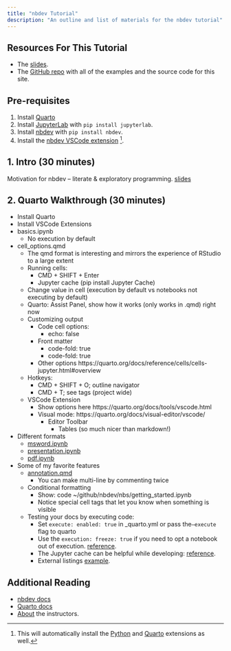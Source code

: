 ```yaml
---
title: "nbdev Tutorial"
description: "An outline and list of materials for the nbdev tutorial"
---
```


## Resources For This Tutorial

- The [slides](https://docs.google.com/presentation/d/1Ri4m4KxXaR5rH-zMM_EGZNhupj0SlpiSac2jAhpFpyI/edit?usp=sharing).
- The [GitHub repo](https://github.com/fastai/jupytercon-2023) with all of the examples and the source code for this site.

## Pre-requisites

1. Install [Quarto](https://quarto.org/docs/get-started/)
2. Install [JupyterLab](https://jupyterlab.readthedocs.io/en/stable/getting_started/installation.html) with `pip install jupyterlab`.
3. Install [nbdev](https://nbdev.fast.ai/) with `pip install nbdev`.
4. Install the [nbdev VSCode extension](https://marketplace.visualstudio.com/items?itemName=hamelhusain.nbdev) [^1].

## 1. Intro (30 minutes)

Motivation for nbdev -- literate & exploratory programming.  [slides](https://docs.google.com/presentation/d/1Ri4m4KxXaR5rH-zMM_EGZNhupj0SlpiSac2jAhpFpyI/edit?usp=sharing)

## 2. Quarto Walkthrough (30 minutes)

- Install Quarto
- Install VSCode Extensions
- basics.ipynb
    - No execution by default
- cell_options.qmd
    - The qmd format is interesting and mirrors the experience of RStudio to a large extent
    - Running cells: 
        - CMD + SHIFT + Enter
        - Jupyter cache (pip install Jupyter Cache)
    - Change value in cell (execution by default vs notebooks not executing by default)
    - Quarto: Assist Panel, show how it works (only works in .qmd) right now
    - Customizing output
        - Code cell options:
            - echo: false
        - Front matter
            - code-fold: true
            - code-fold: true
        - Other options https://quarto.org/docs/reference/cells/cells-jupyter.html#overview
    - Hotkeys: 
        - CMD + SHIFT + O; outline navigator
        - CMD  + T; see tags (project wide)
    - VSCode Extension
        - Show options here https://quarto.org/docs/tools/vscode.html
        - Visual mode: https://quarto.org/docs/visual-editor/vscode/
            - Editor Toolbar
                - Tables (so much nicer than markdown!)
- Different formats
    - [msword.ipynb](https:/quarto_demo/msword.ipynb)
    - [presentation.ipynb](./quarto_demo/presentation.ipynb)
    - [pdf.ipynb](./quarto_demo/pdf.ipynb)
- Some of my favorite features
    - [annotation.qmd](./quarto_demo/annotation.qmd)
        - You can make multi-line by commenting twice
    - Conditional formatting
        - Show:  code ~/github/nbdev/nbs/getting_started.ipynb
        - Notice special cell tags that let you know when something is visible
    - Testing your docs by executing code:
        - Set `execute: enabled: true` in _quarto.yml or pass the`—execute` flag to quarto
        - Use the `execution: freeze: true` if you need to opt a notebook out of execution. [reference](https://quarto.org/docs/computations/caching.html#disabling-execution).
        - The Jupyter cache can be helpful while developing: [reference](https://quarto.org/docs/computations/caching.html#jupyter-cache).
        - External listings [example](https://github.com/hamelsmu/hamel/blob/master/index.qmd#L16). 




[^1]: This will automatically install the [Python](https://marketplace.visualstudio.com/items?itemName=ms-python.python) and [Quarto](https://marketplace.visualstudio.com/items?itemName=quarto.quarto) extensions as well.


## Additional Reading

- [nbdev docs](https://nbdev.fast.ai/)
- [Quarto docs](https://quarto.org/docs/)
- [About](./about.qmd) the instructors.

